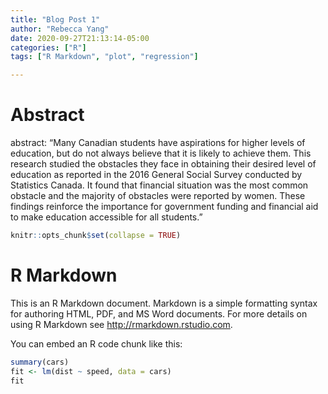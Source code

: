 ```yaml
---
title: "Blog Post 1"
author: "Rebecca Yang"
date: 2020-09-27T21:13:14-05:00
categories: ["R"]
tags: ["R Markdown", "plot", "regression"]

---
```

# Abstract 

abstract: "Many Canadian students have aspirations for higher levels of education, but do not always believe that it is likely to achieve them. This research studied the obstacles they face in obtaining their desired level of education as reported in the 2016 General Social Survey conducted by Statistics Canada. It found that financial situation was the most common obstacle and the majority of obstacles were reported by women. These findings reinforce the importance for government funding and financial aid to make education accessible for all students."
```r
knitr::opts_chunk$set(collapse = TRUE)
```

# R Markdown

This is an R Markdown document. Markdown is a simple formatting syntax for authoring HTML, PDF, and MS Word documents. For more details on using R Markdown see <http://rmarkdown.rstudio.com>.

You can embed an R code chunk like this:

```r
summary(cars)
fit <- lm(dist ~ speed, data = cars)
fit
```

